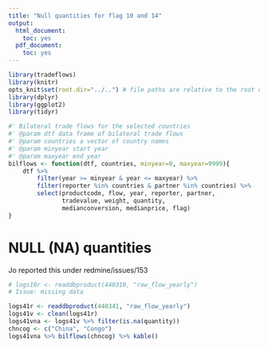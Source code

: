 ```yaml
---
title: "Null quantities for flag 10 and 14"
output:
  html_document:
    toc: yes
  pdf_document:
    toc: yes
---
```



```r
library(tradeflows)
library(knitr)
opts_knit$set(root.dir="../..") # file paths are relative to the root of the project directory
library(dplyr)
library(ggplot2)
library(tidyr)

#' Bilateral trade flows for the selected countries
#' @param dtf data frame of bilateral trade flows
#' @param countries a vector of country names
#' @param minyear start year
#' @param maxyear end year
bilflows <- function(dtf, countries, minyear=0, maxyear=9999){
    dtf %>% 
        filter(year >= minyear & year <= maxyear) %>%
        filter(reporter %in% countries & partner %in% countries) %>%
        select(productcode, flow, year, reporter, partner, 
               tradevalue, weight, quantity, 
               medianconversion, medianprice, flag)
}
``` 


# NULL (NA) quantities
Jo reported this under redmine/issues/153

```r
# logs10r <- readdbproduct(440310, "raw_flow_yearly")
# Issue: missing data

logs41r <- readdbproduct(440341, "raw_flow_yearly")
logs41v <- clean(logs41r)
logs41vna <- logs41v %>% filter(is.na(quantity))
chncog <- c("China", "Congo")
logs41vna %>% bilflows(chncog) %>% kable()
```

